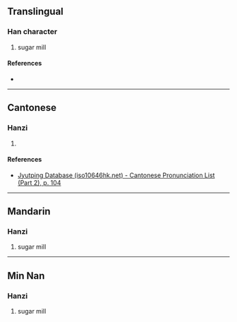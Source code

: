 {{character info/new}}
==Translingual==

===Han character===
{{Han char|rn=53|rad=广|as=11|sn=14|four=|canj=IYRL|ids=⿰广部}}

# sugar mill

====References====
* {{Han ref|kx=0350.141|hdz=20900.011|uh=5ECD|ud=24269}}

----

==Cantonese==

===Hanzi===
{{yue-hanzi|jyut=[[bou6]]|y=bou6}}

# {{defn|lang=yue|sort=广11}}

====References====
* [http://www.iso10646hk.net/jp/document/download.jsp Jyutping Database (iso10646hk.net) - Cantonese Pronunciation List (Part 2), p. 104]

----

==Mandarin==

===Hanzi===
{{cmn-hanzi|pin=[[pǒu]] ([[pou3]])|wg=p'ou<sup>3</sup>}}

# sugar mill

----

==Min Nan==

===Hanzi===
{{nan-hanzi|poj=[[phō͘]]}}

# sugar mill